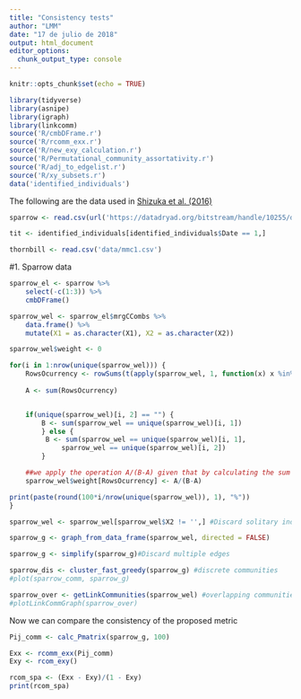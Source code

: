 ```yaml
---
title: "Consistency tests"
author: "LMM"
date: "17 de julio de 2018"
output: html_document
editor_options: 
  chunk_output_type: console
---
```


```r
knitr::opts_chunk$set(echo = TRUE)
```

```r
library(tidyverse)
library(asnipe)
library(igraph)
library(linkcomm)
source('R/cmbDFrame.r')
source('R/rcomm_exx.r')
source('R/new_exy_calculation.r')
source('R/Permutational_community_assortativity.r')
source('R/adj_to_edgelist.r')
source('R/xy_subsets.r')
data('identified_individuals')
```
The following are the data used in [Shizuka et al. (2016)](https://www.sciencedirect.com/science/article/pii/S0003347215004480?via%3Dihub)

```r
sparrow <- read.csv(url('https://datadryad.org/bitstream/handle/10255/dryad.63926/Flock_Season3_Dryad.csv'), na.strings = c('NA', ' ', ''))

tit <- identified_individuals[identified_individuals$Date == 1,]

thornbill <- read.csv('data/mmc1.csv')
```

#1. Sparrow data

```r
sparrow_el <- sparrow %>% 
    select(-c(1:3)) %>%
    cmbDFrame()

sparrow_wel <- sparrow_el$mrgCCombs %>% 
    data.frame() %>%
    mutate(X1 = as.character(X1), X2 = as.character(X2))
```

```r
sparrow_wel$weight <- 0

for(i in 1:nrow(unique(sparrow_wel))) {
    RowsOcurrency <- rowSums(t(apply(sparrow_wel, 1, function(x) x %in%  unique(sparrow_wel)[i, ]))) == 2
    
    A <- sum(RowsOcurrency)


    if(unique(sparrow_wel)[i, 2] == "") {
        B <- sum(sparrow_wel == unique(sparrow_wel)[i, 1])
        } else {
         B <- sum(sparrow_wel == unique(sparrow_wel)[i, 1],
             sparrow_wel == unique(sparrow_wel)[i, 2])   
        }

    ##we apply the operation A/(B-A) given that by calculating the sum of the frecuency of A and B we are adding twice the value of the interaction A*B.
    sparrow_wel$weight[RowsOcurrency] <- A/(B-A)

print(paste(round(100*i/nrow(unique(sparrow_wel)), 1), "%"))
}

sparrow_wel <- sparrow_wel[sparrow_wel$X2 != '',] #Discard solitary individuals
```

```r
sparrow_g <- graph_from_data_frame(sparrow_wel, directed = FALSE) 

sparrow_g <- simplify(sparrow_g)#Discard multiple edges

sparrow_dis <- cluster_fast_greedy(sparrow_g) #discrete communities
#plot(sparrow_comm, sparrow_g)

sparrow_over <- getLinkCommunities(sparrow_wel) #overlapping communities
#plotLinkCommGraph(sparrow_over)
```

Now we can compare the consistency of the proposed metric

```r
Pij_comm <- calc_Pmatrix(sparrow_g, 100)

Exx <- rcomm_exx(Pij_comm)
Exy <- rcom_exy()

rcom_spa <- (Exx - Exy)/(1 - Exy)
print(rcom_spa)
```

